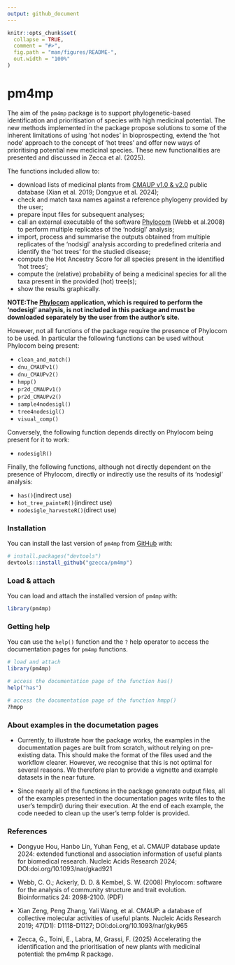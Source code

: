 ```yaml
---
output: github_document
---
```


<!-- README.md is generated from README.Rmd. Please edit that file -->

```r
knitr::opts_chunk$set(
  collapse = TRUE,
  comment = "#>",
  fig.path = "man/figures/README-",
  out.width = "100%"
)
```

# pm4mp

<!-- badges: start -->
<!-- badges: end -->

The aim of the `pm4mp` package is to support phylogenetic-based identification 
and prioritisation of species with high medicinal potential. The new methods implemented 
in the package propose solutions to some of the inherent limitations 
of using 'hot nodes' in bioprospecting, extend the 'hot node' approach to the 
concept of 'hot trees' and offer new ways of prioritising potential new medicinal
species. These new functionalities are presented and discussed in Zecca et al. (2025).
 
The functions included allow to:

- download lists of medicinal plants from [CMAUP v1.0 & v2.0](https://bidd.group/CMAUP/)
  public database (Xian et al. 2019; Dongyue et al. 2024);
- check and match taxa names against a reference phylogeny provided by the user;
- prepare input files for subsequent analyses;
- call an external executable of the software [Phylocom](https://github.com/phylocom/phylocom)
  (Webb et al.2008) to perform multiple replicates of the 'nodsigl' analysis;
- import, process and summarise the outputs obtained from multiple replicates of
  the 'nodsigl' analysis according to predefined criteria and identify the 
  'hot trees' for the studied disease;
- compute the Hot Ancestry Score for all species present in the identified 
  'hot trees';
- compute the (relative) probability of being a medicinal species for all the taxa 
  present in the provided (hot) tree(s);
- show the results graphically.

**NOTE:The [Phylocom](https://github.com/phylocom/phylocom) application, which is
required to perform the ‘nodesigl’ analysis, is not included in this package and 
must be downloaded separately by the user from the author's site.**

However, not all functions of the package require the presence of Phylocom to be used. In particular the following functions can be used without Phylocom being present:

- `clean_and_match()`
- `dnu_CMAUPv1()`
- `dnu_CMAUPv2()`
- `hmpp()`
- `pr2d_CMAUPv1()`
- `pr2d_CMAUPv2()`
- `sample4nodesigl()`
- `tree4nodesigl()`
- `visual_comp()`

Conversely, the following function depends directly on Phylocom being present for
it to work:

- `nodesiglR()`

Finally, the following functions, although not directly dependent on the presence of Phylocom, directly or indirectly use the results of its 'nodesigl' analysis:

- `has()`(indirect use)
- `hot_tree_painteR()`(indirect use)
- `nodesigle_harvesteR()`(direct use)


### Installation
You can install the last version of `pm4mp` from [GitHub](https://github.com/) with:

``` r
# install.packages("devtools")
devtools::install_github("gzecca/pm4mp")
```

### Load & attach
You can load and attach the installed version of `pm4mp` with:

```r
library(pm4mp)

```

### Getting help
You can use the `help()` function and the `?` help operator to access the documentation
pages for `pm4mp` functions.

```r
# load and attach
library(pm4mp)

# access the documentation page of the function has()
help("has")

# access the documentation page of the function hmpp()
?hmpp
```

### About examples in the documetation pages
* Currently, to illustrate how the package works, the examples in the documentation
  pages are built from scratch, without relying on pre-existing data. This should 
  make the format of the files used and the workflow clearer.
  However, we recognise that this is not optimal for several reasons. We therefore 
  plan to provide a vignette and example datasets in the near future.

* Since nearly all of the functions in the package generate output files, all of
  the examples presented in the documentation pages write files to the user's tempdir()
  during their execution. At the end of each example, the code needed to clean up
  the user's temp folder is provided.

### References
* Dongyue Hou, Hanbo Lin, Yuhan Feng, et al. CMAUP database update 2024: extended  functional and association information of useful plants for biomedical research. Nucleic Acids Research 2024; 
DOI:doi.org/10.1093/nar/gkad921

* Webb, C. O.; Ackerly, D. D. & Kembel, S. W. (2008) Phylocom: software for the analysis of community structure and trait evolution. Bioinformatics 24: 2098-2100. (PDF)

* Xian Zeng, Peng Zhang, Yali Wang, et al. CMAUP: a database of collective molecular activities of useful plants. Nucleic Acids Research 2019; 47(D1): D1118-D1127; DOI:doi.org/10.1093/nar/gky965

* Zecca, G., Toini, E., Labra, M, Grassi, F. (2025) Accelerating the identification and the prioritisation of new plants with medicinal potential: the  pm4mp R package.
